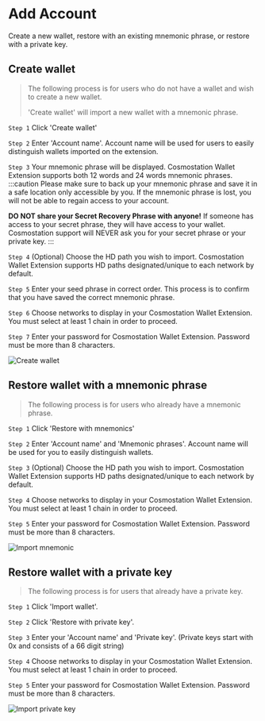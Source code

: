 # Add Account

Create a new wallet, restore with an existing mnemonic phrase, or restore with a private key.

## Create wallet

> The following process is for users who do not have a wallet and wish to create a new wallet.
>
> 'Create wallet' will import a new wallet with a mnemonic phrase.

`Step 1` Click 'Create wallet'

`Step 2` Enter 'Account name'. Account name will be used for users to easily distinguish wallets imported on the extension.

`Step 3` Your mnemonic phrase will be displayed. Cosmostation Wallet Extension supports both 12 words and 24 words mnemonic phrases.
:::caution
Please make sure to back up your mnemonic phrase and save it in a safe location only accessible by you. If the mnemonic phrase is lost, you will not be able to regain access to your account.

**DO NOT share your Secret Recovery Phrase with anyone!** If someone has access to your secret phrase, they will have access to your wallet. Cosmostation support will NEVER ask you for your secret phrase or your private key.
:::

`Step 4` (Optional) Choose the HD path you wish to import. Cosmostation Wallet Extension supports HD paths designated/unique to each network by default.

`Step 5` Enter your seed phrase in correct order. This process is to confirm that you have saved the correct mnemonic phrase.

`Step 6` Choose networks to display in your Cosmostation Wallet Extension. You must select at least 1 chain in order to proceed.

`Step 7` Enter your password for Cosmostation Wallet Extension. Password must be more than 8 characters.

![Create wallet](/img/guide/extension/account/add/create.png)

## Restore wallet with a mnemonic phrase

> The following process is for users who already have a mnemonic phrase.

`Step 1` Click 'Restore with mnemonics'

`Step 2` Enter 'Account name' and 'Mnemonic phrases'. Account name will be used for you to easily distinguish wallets.

`Step 3` (Optional) Choose the HD path you wish to import. Cosmostation Wallet Extension supports HD paths designated/unique to each network by default.

`Step 4` Choose networks to display in your Cosmostation Wallet Extension. You must select at least 1 chain in order to proceed.

`Step 5` Enter your password for Cosmostation Wallet Extension. Password must be more than 8 characters.

![Import mnemonic](/img/guide/extension/account/add/mnemonic.png)

## Restore wallet with a private key

> The following process is for users that already have a private key.

`Step 1` Click 'Import wallet'.

`Step 2` Click 'Restore with private key'.

`Step 3` Enter your 'Account name' and 'Private key'. (Private keys start with 0x and consists of a 66 digit string)

`Step 4` Choose networks to display in your Cosmostation Wallet Extension. You must select at least 1 chain in order to proceed.

`Step 5` Enter your password for Cosmostation Wallet Extension. Password must be more than 8 characters.

![Import private key](/img/guide/extension/account/add/privatekey.png)
